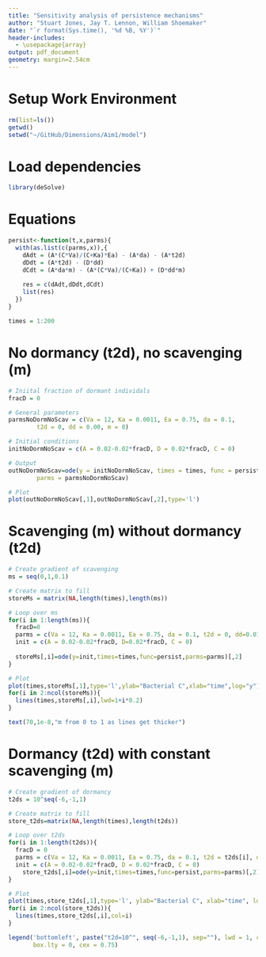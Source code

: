 ```yaml
---
title: "Sensitivity analysis of persistence mechanisms"
author: "Stuart Jones, Jay T. Lennon, William Shoemaker"
date: "`r format(Sys.time(), '%d %B, %Y')`"
header-includes:
  - \usepackage{array}
output: pdf_document
geometry: margin=2.54cm
---
```


# Setup Work Environment

```r
rm(list=ls())
getwd()
setwd("~/GitHub/Dimensions/Aim1/model")
```

# Load dependencies

```r
library(deSolve)
```

# Equations

```r
persist<-function(t,x,parms){
  with(as.list(c(parms,x)),{
    dAdt = (A*(C*Va)/(C+Ka)*Ea) - (A*da) - (A*t2d)
    dDdt = (A*t2d) - (D*dd)
    dCdt = (A*da*m) - (A*(C*Va)/(C+Ka)) + (D*dd*m)
    
    res = c(dAdt,dDdt,dCdt)
    list(res)
  })
}

times = 1:200
```

# No dormancy (t2d), no scavenging (m)

```r
# Iniital fraction of dormant individals 
fracD = 0

# General parameters
parmsNoDormNoScav = c(Va = 12, Ka = 0.0011, Ea = 0.75, da = 0.1, 
        t2d = 0, dd = 0.00, m = 0)

# Initial conditions 
initNoDormNoScav = c(A = 0.02-0.02*fracD, D = 0.02*fracD, C = 0)

# Output 
outNoDormNoScav=ode(y = initNoDormNoScav, times = times, func = persist, 
        parms = parmsNoDormNoScav)

# Plot 
plot(outNoDormNoScav[,1],outNoDormNoScav[,2],type='l')
```

# Scavenging (m) without dormancy (t2d)

```r
# Create gradient of scavenging
ms = seq(0,1,0.1)

# Create matrix to fill
storeMs = matrix(NA,length(times),length(ms))

# Loop over ms
for(i in 1:length(ms)){
  fracD=0
  parms = c(Va = 12, Ka = 0.0011, Ea = 0.75, da = 0.1, t2d = 0, dd=0.01, m=ms[i])
  init = c(A = 0.02-0.02*fracD, D=0.02*fracD, C = 0)
  
  storeMs[,i]=ode(y=init,times=times,func=persist,parms=parms)[,2]
}

# Plot
plot(times,storeMs[,1],type='l',ylab="Bacterial C",xlab="time",log="y")
for(i in 2:ncol(storeMs)){
  lines(times,storeMs[,i],lwd=1+i*0.2)
}

text(70,1e-8,"m from 0 to 1 as lines get thicker")
```


# Dormancy (t2d) with constant scavenging (m)

```r
# Create gradient of dormancy
t2ds = 10^seq(-6,-1,1)

# Create matrix to fill
store_t2ds=matrix(NA,length(times),length(t2ds))

# Loop over t2ds
for(i in 1:length(t2ds)){
  fracD = 0
  parms = c(Va = 12, Ka = 0.0011, Ea = 0.75, da = 0.1, t2d = t2ds[i], dd = 0.01, m = 0.5)
  init = c(A = 0.02-0.02*fracD, D = 0.02*fracD, C = 0)
    store_t2ds[,i]=ode(y=init,times=times,func=persist,parms=parms)[,2]
}

# Plot
plot(times,store_t2ds[,1],type='l', ylab="Bacterial C", xlab="time", log = "y")
for(i in 2:ncol(store_t2ds)){
  lines(times,store_t2ds[,i],col=i)
}

legend('bottomleft', paste("t2d=10^", seq(-6,-1,1), sep=""), lwd = 1, col = 1:6, 
       box.lty = 0, cex = 0.75)
```